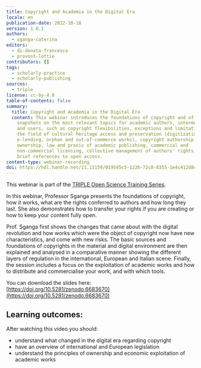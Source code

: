 ```yaml
---
title: Copyright and Academia in the Digital Era
locale: en
publication-date: 2022-10-18
version: 1.0.1
authors:
  - sganga-caterina
editors:
  - di-donato-francesca
  - provost-lottie
contributors: []
tags:
  - scholarly-practice
  - scholarly-publishing
sources:
  - triple
license: cc-by-4.0
table-of-contents: false
summary:
  title: Copyright and Academia in the Digital Era
  content: This webinar introduces the foundations of copyright and offers
    snapshots on the most relevant topics for academic authors, intermediaries
    and users, such as copyright flexibilities, exceptions and limitations in
    the field of cultural heritage access and preservation (digitization,
    e-lending, orphan and out-of-commerce works), copyright authorship and
    ownership, law and praxis of academic publishing, commercial and
    non-commercial licensing, collective management of authors' rights, with
    brief references to open access.
content-type: webinar-recording
doi: https://hdl.handle.net/21.11159/019595c5-1226-72c8-8355-1e4c412d8c8f
---
```

This webinar is part of the [TRIPLE Open Science Training Series](https://project.gotriple.eu/training/).

In this webinar, Professor Sganga presents the foundations of copyright, how it works, what are the rights conferred to authors and how long they last. She also demonstrates how to transfer your rights if you are creating or how to keep your content fully open.

Prof. Sganga first shows the changes that came about with the digital revolution and how works which were the object of copyright now have new characteristics, and come with new risks. The basic sources and foundations of copyrights in the material and digital environment are then explained and analysed in a comparative manner showing the different layers of regulation in the international, European and Italian scene. Finally, the session includes a focus on the exploitation of academic works and how to distribute and commercialise your work, and with which tools.

You can download the slides here: [https://doi.org/10.5281/zenodo.6683670](https://doi.org/10.5281/zenodo.6683670)

## Learning outcomes:

After watching this video you should:

* understand what changed in the digital era regarding copyright
* have an overview of international and European legislation
* understand the principles of ownership and economic exploitation of academic works

<VideoCard provider="youtube" id="ckQOIM99_DU" title="Copyright and Academia in the Digital Era" src="/assets/content/assets/en/resources/hosted/copyright-and-academia-in-the-digital-era/copyright-triple.jpg" subtitle="Click here to view" />
